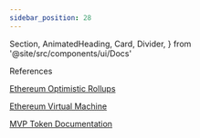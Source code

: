 ```yaml
---
sidebar_position: 28
---
```


  Section,
  AnimatedHeading,
  Card,
  Divider,
} from '@site/src/components/ui/Docs'

<Section>
  <AnimatedHeading as='h1'>References</AnimatedHeading>
  <div className='space-y-4'>
    <Card title='Optimistic Rollups'>
      <p>
        <a href='https://ethereum.org/en/layer-2-scaling/#optimistic-rollups' target='_blank' rel='noopener noreferrer'>
          Ethereum Optimistic Rollups
        </a>
      </p>
    </Card>
    <Card title='EVM Documentation'>
      <p>
        <a href='https://ethereum.org/en/developers/docs/evm/' target='_blank' rel='noopener noreferrer'>
          Ethereum Virtual Machine
        </a>
      </p>
    </Card>
    <Card title='MVP Token Whitepaper'>
      <p>
        <a href='/token/00-cover' target='_blank' rel='noopener noreferrer'>
          MVP Token Documentation
        </a>
      </p>
    </Card>
  </div>
</Section>
